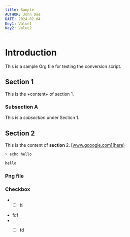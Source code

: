 ```yaml
---
title: Sample
AUTHOR: John Doe
DATE: 2024-02-04
Key1: Value1
Key2: Value2
---
```


# Introduction
This is a sample Org file for testing the conversion script.

## Section 1
This is the +content+ of section 1.

### Subsection A
This is a *subsection* under Section 1.

## Section 2
This is the content of **section** 2. [www.gooogle.com](here)

```bash
> echo hello
```

```bash
hello
```
### Png file

<BlogImageWithContext src={BrowserCode} alt="" width="300" aspectRatio="16/9"/>

### Checkbox
+ - [ ] hi
- fdf
- - [ ] fd

